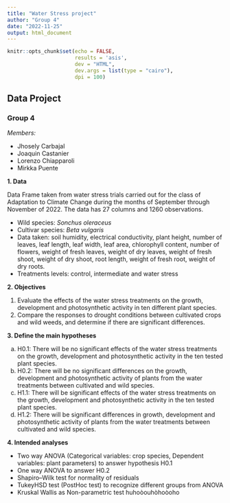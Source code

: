 ```yaml
---
title: "Water Stress project"
author: "Group 4"
date: "2022-11-25"
output: html_document
---
```


```r
knitr::opts_chunk$set(echo = FALSE,
                      results = 'asis',
                      dev = "HTML",
                      dev.args = list(type = "cairo"),
                      dpi = 100)
```

## Data Project

### Group 4

*Members:* 

- Jhosely Carbajal
- Joaquin Castanier
- Lorenzo Chiapparoli
- Mirkka Puente


**1. Data**

Data Frame taken from water stress trials carried out for the class of Adaptation to Climate Change during the months of September through November of 2022. The data has 27 columns and 1260 observations.

- Wild species: *Sonchus oleraceus*
- Cultivar species: *Beta vulgaris*
- Data taken: soil humidity, electrical conductivity, plant height, number of leaves,	leaf length, leaf width, leaf area, chlorophyll content, number of flowers, weight of fresh leaves, weight of dry leaves, weight of fresh shoot,	weight of dry shoot, root length, weight of fresh root, weight of dry roots. 
- Treatments levels: control, intermediate and water stress 


**2. Objectives**

1. Evaluate the effects of the water stress treatments on the growth, development and photosynthetic activity in ten different plant species.
2. Compare the responses to drought conditions between cultivated crops and wild weeds, and determine if there are significant differences.

**3. Define the main hypotheses**

a. H0.1: There will be no significant effects of the water stress treatments on the growth, development and photosynthetic activity in the ten tested plant species. 
b. H0.2: There will be no significant differences on the growth, development and photosynthetic activity of plants from the water treatments between cultivated and wild species. 
c. H1.1: There will be significant effects of the water stress treatments on the growth, development and photosynthetic activity in the ten tested plant species. 
d. H1.2: There will be significant differences in growth, development and photosynthetic activity of plants from the water treatments between cultivated and wild species.

**4. Intended analyses**

- Two way ANOVA (Categorical variables: crop species, Dependent variables: plant parameters) to answer hypothesis H0.1
- One way ANOVA to answer H0.2
- Shapiro–Wilk test for normality of residuals 
- TukeyHSD test (PostHoc test) to recognize different groups from ANOVA
- Kruskal Wallis as Non-parametric test 
huhoòouhòhoòoho

